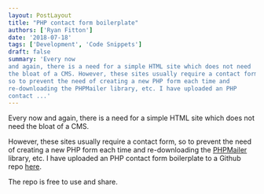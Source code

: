 ```yaml
---
layout: PostLayout
title: "PHP contact form boilerplate"
authors: ['Ryan Fitton']
date: '2018-07-18'
tags: ['Development', 'Code Snippets']
draft: false
summary: 'Every now
and again, there is a need for a simple HTML site which does not need
the bloat of a CMS. However, these sites usually require a contact form,
so to prevent the need of creating a new PHP form each time and
re-downloading the PHPMailer library, etc. I have uploaded an PHP
contact ...'
---
```


Every now and again, there is a need for a simple HTML site which does
not need the bloat of a CMS.

However, these sites usually require a contact form, so to prevent the
need of creating a new PHP form each time and re-downloading the
[PHPMailer](https://github.com/PHPMailer/PHPMailer) library, etc. I have
uploaded an PHP contact form boilerplate to a Github repo
[here](https://github.com/ryanfitton/contact-form-example).

The repo is free to use and share.
